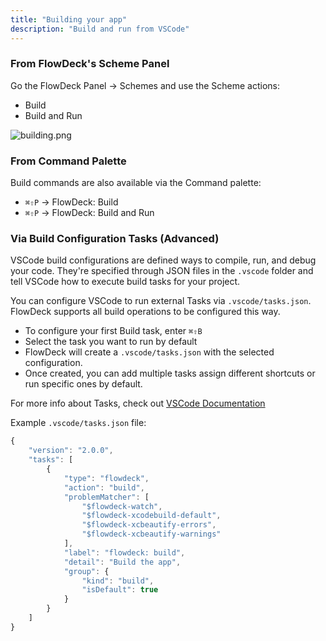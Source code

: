 ```yaml
---
title: "Building your app"
description: "Build and run from VSCode"
---
```


### From FlowDeck's Scheme Panel

Go the FlowDeck Panel -\> Schemes and use the Scheme actions:

- <Icon icon="wrench" /> Build
- <Icon icon="play" /> Build and Run

![building.png](../images/scheme.png)

### From Command Palette

Build commands are also available via the Command palette:

- `⌘⇧P` -\> FlowDeck: Build
- `⌘⇧P` -\> FlowDeck: Build and Run

### Via Build Configuration Tasks (Advanced)

VSCode build configurations are defined ways to compile, run, and debug your code. They're specified through JSON files in the `.vscode` folder and tell VSCode how to execute build tasks for your project.

You can configure VSCode to run external Tasks via `.vscode/tasks.json`.  FlowDeck supports all build operations to be configured this way.

- To configure your first Build task, enter `⌘⇧B`
- Select the task you want to run by default
- FlowDeck will create a `.vscode/tasks.json` with the selected configuration.
- Once created, you can add multiple tasks assign different shortcuts or run specific ones by default.

For more info about Tasks, check out [VSCode Documentation](https://code.visualstudio.com/docs/debugtest/tasks)

Example `.vscode/tasks.json` file:

```javascript
{
	"version": "2.0.0",
	"tasks": [
		{
			"type": "flowdeck",
			"action": "build",
			"problemMatcher": [
				"$flowdeck-watch",
				"$flowdeck-xcodebuild-default",
				"$flowdeck-xcbeautify-errors",
				"$flowdeck-xcbeautify-warnings"
			],
			"label": "flowdeck: build",
			"detail": "Build the app",
			"group": {
				"kind": "build",
				"isDefault": true
			}
		}
	]
}
```